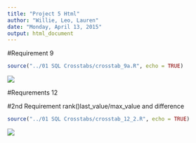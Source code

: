 ```yaml
---
title: "Project 5 Html"
author: "Willie, Leo, Lauren"
date: "Monday, April 13, 2015"
output: html_document
---
```


#Requirement 9
```r
source("../01 SQL Crosstabs/crosstab_9a.R", echo = TRUE)
```

![](./proj2_9a.jpg)      


#Requrements 12

#2nd Requirement rank()last_value/max_value and difference
```r
source("../01 SQL Crosstabs/crosstab_12_2.R", echo = TRUE)
```


![](./proj2_12_2.jpg)      

